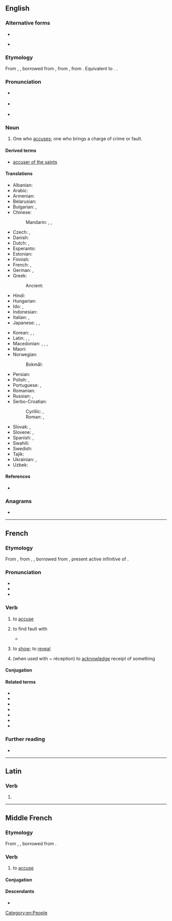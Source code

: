 ==English==
{{wikipedia}}

===Alternative forms===
* {{l|en|accusor}}
* {{l|en|accusour}} {{qualifier|obsolete}}

===Etymology===
From {{inh|en|enm|acuser}}, {{m|enm|accusour}}, borrowed from {{der|en|fro|accusour}}, from {{der|en|la|accusator}}, from {{m|la|accusare}}. Equivalent to {{suf|en|accuse|er|id2=agent noun}}. {{doublet|en|accusator}}.

===Pronunciation===
* {{a|US}} {{IPA|en|/əˈkju.zɚ/}}
* {{a|UK}} {{IPA|en|/əˈkjuː.zə/}}
* {{rhymes|en|uːzə(ɹ)|s=3}}

===Noun===
{{en-noun}}

# One who [[accuse]]s; one who brings a charge of crime or fault.
#: {{antonyms|en|accused}}

====Derived terms====
* [[accuser of the saints]]

====Translations====
{{trans-top|one who accuses}}
* Albanian: {{t+|sq|paditës|m}}
* Arabic: {{t|ar|مُتَّهِم|m}}
* Armenian: {{t+|hy|մեղադրող}}
* Belarusian: {{t|be|абвінава́ўца|m|f}}
* Bulgarian: {{t+|bg|обвини́тел|m}}, {{t|bg|обвини́телка|f}}
* Chinese:
*: Mandarin: {{t+|cmn|原告|tr=yuángào}}, {{t+|cmn|起訴人}}, {{t+|cmn|起诉人|tr=qǐsùrén}}
* Czech: {{t|cs|žalobce|m}}, {{t|cs|žalobkyně|f}}
* Danish: {{t+|da|anklager|c}}
* Dutch: {{t+|nl|aanklager|m}}, {{t|nl|beschuldiger|m}}
* Esperanto: {{t|eo|akuzanto}}
* Estonian: {{t|et|süüdistaja}}
* Finnish: {{t+|fi|syyttäjä}}
* French: {{t+|fr|accusateur|m}}, {{t+|fr|accusatrice|f}}
* German: {{t+|de|Ankläger|m}}, {{t+|de|Ankläger|f}}
* Greek: {{t+|el|κατήγορος|m}}
*: Ancient: {{t|grc|κατήγορος|m}}
* Hindi: {{t+|hi|अभियोक्ता|m}}
* Hungarian: {{t+|hu|vádló}}
* Ido: {{t+|io|akuzanto}}, {{t+|io|akuzero}}
* Indonesian: {{t+|id|tuduh|alt=penuduh}}
* Italian: {{t+|it|accusatore|m}}, {{t+|it|accusatrice|f}}
* Japanese: {{t|ja|告発者|tr=こくはつしゃ, kokuhatsusha}}, {{t+|ja|原告|tr=げんこく, genkoku}}, {{t|ja|告訴人|tr=こくそにん, kokusonin}}
{{trans-mid}}
* Korean: {{t+|ko|고소인}}, {{t|ko|비난자}}, {{t+|ko|원고}}
* Latin: {{t|la|accūsātor|m}}, {{t|la|accūsātrix|f}}, {{t|la|crīminātor|m}}
* Macedonian: {{t|mk|тужител|m}}, {{t|mk|тужителка|f}}, {{t|mk|обвинител|m}}, {{t|mk|обвинителка|f}}
* Maori: {{t|mi|kaiwhakapae}}
* Norwegian:
*: Bokmål: {{t|nb|anklager|m}}
* Persian: {{t+|fa|متهم|tr=mottahem}}
* Polish: {{t+|pl|oskarżyciel|m}}, {{t|pl|oskarżycielka|f}}
* Portuguese: {{t+|pt|acusador|m}}, {{t|pt|acusadora|f}}
* Romanian: {{t+|ro|acuzator|m}}
* Russian: {{t+|ru|обвини́тель|m}}, {{t+|ru|обвини́тельница|f}}
* Serbo-Croatian:
*: Cyrillic: {{t|sh|ту̀жилац|m}}, {{t|sh|ту̀житељ|m}}
*: Roman: {{t+|sh|tùžilac|m}}, {{t+|sh|tùžitelj|m}}
* Slovak: {{t|sk|žalobca|m}}, {{t|sk|žalobkyňa|f}}
* Slovene: {{t|sl|tožnik|m}}, {{t|sl|tožnica|f}}
* Spanish: {{t+|es|acusador|m}}, {{t+|es|acusadora|f}}
* Swahili: {{t+|sw|mshtaki}}
* Swedish: {{t+|sv|åklagare|c}}
* Tajik: {{t|tg|айбдоркунанда}}
* Ukrainian: {{t|uk|обвинува́ч|m}}, {{t|uk|обвинува́чка|f}}
* Uzbek: {{t+|uz|ayblovchi}}
{{trans-bottom}}

====References====
* {{R:Webster 1913}}

===Anagrams===
* {{anagrams|en|a=accersu|accrues|accurse}}

[[Category:en:People]]

----

==French==

===Etymology===
From {{inh|fr|frm|accuser}}, from {{inh|fr|fro|acuser}}, {{m|fro|accuser}}, borrowed from {{bor|fr|la|accūsāre}}, present active infinitive of {{m|la|accūsō}}.

===Pronunciation===
* {{fr-IPA}}
* {{fr-homophones-er|accus}}
* {{audio|fr|Fr-accuser.ogg|audio}}

===Verb===
{{fr-verb}}

# {{lb|fr|transitive}} to [[accuse]]
# {{lb|fr|transitive}} to find fault with
#* {{quote-book|fr|passage=Emma portait sa lettre au bout du jardin... Rodolphe venait l'y chercher et en plaçait une autre, qu'elle '''accusait''' toujours d'être trop courte.|author=Gustave Flaubert|title=Madame Bovary|year=1857|page=180|translation=Emma took her letter to the end of the garden... Rodolphe came and fetched it and put another in its place, which she always '''found fault with''' for being too short.}}
# {{lb|fr|intransitive|formal}} to [[show]]; to [[reveal]]
# (when used with ~ réception) to [[acknowledge]] receipt of something

====Conjugation====
{{fr-conj-auto}}

====Related terms====
* {{l|fr|accusable}}
* {{l|fr|accusateur}}
* {{l|fr|accusatif}}
* {{l|fr|accusation}}
* {{l|fr|accusatoire}}
* {{l|fr|accuser coup}}
* {{l|fr|accuser réception}}

===Further reading===
* {{R:TLFi}}

----

==Latin==

===Verb===
{{la-verb-form|accūser}}

# {{inflection of|la|accūsō||1|s|pres|pasv|subj}}

----

==Middle French==

===Etymology===
From {{inh|frm|fro|acuser}}, {{m|fro|accuser}}, borrowed from {{bor|frm|la|accuso|accuso, accusare}}.

===Verb===
{{head|frm|verb}}

# to [[accuse]]

====Conjugation====
{{frm-conj-er|accus}}

====Descendants====
* {{desc|fr|accuser}}
